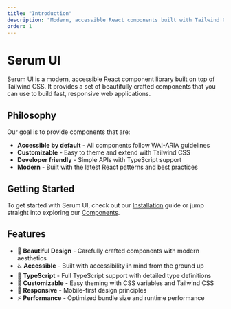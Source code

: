 ```yaml
---
title: "Introduction"
description: "Modern, accessible React components built with Tailwind CSS"
order: 1
---
```


# Serum UI

Serum UI is a modern, accessible React component library built on top of Tailwind CSS. It provides a set of beautifully crafted components that you can use to build fast, responsive web applications.

## Philosophy

Our goal is to provide components that are:

- **Accessible by default** - All components follow WAI-ARIA guidelines
- **Customizable** - Easy to theme and extend with Tailwind CSS
- **Developer friendly** - Simple APIs with TypeScript support
- **Modern** - Built with the latest React patterns and best practices

## Getting Started

To get started with Serum UI, check out our [Installation](/installation) guide or jump straight into exploring our [Components](/components/button).

## Features

- 🎨 **Beautiful Design** - Carefully crafted components with modern aesthetics
- ♿ **Accessible** - Built with accessibility in mind from the ground up
- 🎯 **TypeScript** - Full TypeScript support with detailed type definitions
- 🎨 **Customizable** - Easy theming with CSS variables and Tailwind CSS
- 📱 **Responsive** - Mobile-first design principles
- ⚡ **Performance** - Optimized bundle size and runtime performance
